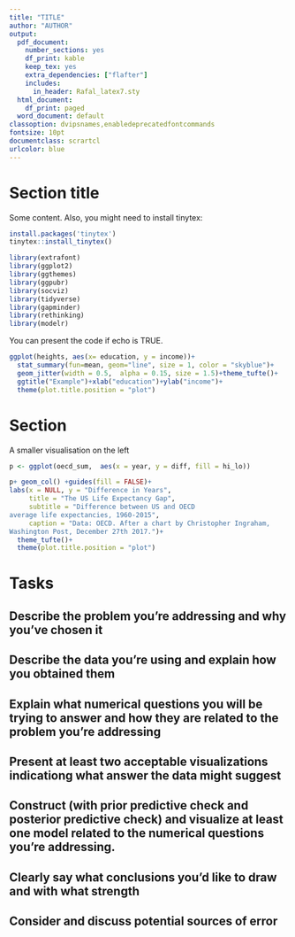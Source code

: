 ```yaml
---
title: "TITLE"
author: "AUTHOR"
output:
  pdf_document:
    number_sections: yes
    df_print: kable
    keep_tex: yes
    extra_dependencies: ["flafter"]
    includes:
      in_header: Rafal_latex7.sty
  html_document:
    df_print: paged
  word_document: default
classoption: dvipsnames,enabledeprecatedfontcommands
fontsize: 10pt
documentclass: scrartcl
urlcolor: blue
---
```



# Section title




Some content. Also, you might need to install tinytex:

```r
install.packages('tinytex')
tinytex::install_tinytex()
```


\vspace{1mm}
\footnotesize
```r
library(extrafont)
library(ggplot2)
library(ggthemes)
library(ggpubr)
library(socviz)
library(tidyverse)
library(gapminder)
library(rethinking)
library(modelr)
```
\normalsize


\vspace{1mm}

You can present the code if echo is TRUE.
\footnotesize
```r
ggplot(heights, aes(x= education, y = income))+
  stat_summary(fun=mean, geom="line", size = 1, color = "skyblue")+
  geom_jitter(width = 0.5,  alpha = 0.15, size = 1.5)+theme_tufte()+
  ggtitle("Example")+xlab("education")+ylab("income")+
  theme(plot.title.position = "plot")
```
\normalsize



# Section

A smaller visualisation on the left

\vspace{1mm}
\footnotesize
```r
p <- ggplot(oecd_sum,  aes(x = year, y = diff, fill = hi_lo))

p+ geom_col() +guides(fill = FALSE)+
labs(x = NULL, y = "Difference in Years",
     title = "The US Life Expectancy Gap",
     subtitle = "Difference between US and OECD
average life expectancies, 1960-2015",
     caption = "Data: OECD. After a chart by Christopher Ingraham,
Washington Post, December 27th 2017.")+
  theme_tufte()+
  theme(plot.title.position = "plot")
```
\normalsize





\newpage

# Tasks

## Describe the problem you're addressing and why you've chosen it

## Describe the data you're using and explain how you obtained them


##  Explain what numerical questions you will be trying to answer and how they are related to the problem you're addressing

## Present at least two acceptable visualizations indicationg what answer the data might suggest

## Construct (with  prior predictive check and posterior predictive check) and visualize at least one model related to the numerical questions you're addressing.

## Clearly say what conclusions you'd like to draw and with what strength

## Consider and discuss potential sources of error



